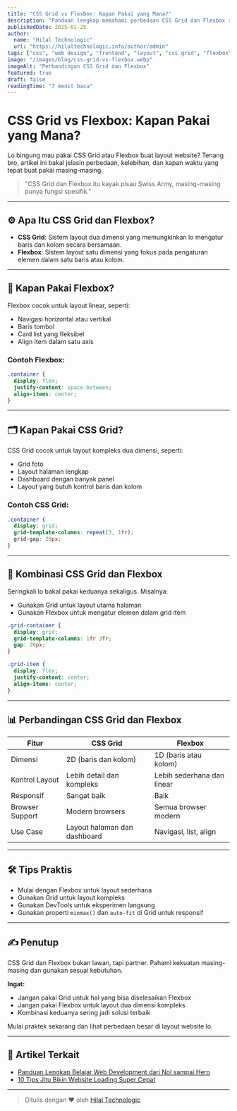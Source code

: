 ```yaml
---
title: "CSS Grid vs Flexbox: Kapan Pakai yang Mana?"
description: "Panduan lengkap memahami perbedaan CSS Grid dan Flexbox serta kapan harus menggunakan masing-masing untuk layout website yang optimal."
publishedDate: 2025-01-25
author:
  name: "Hilal Technologic"
  url: "https://hilaltechnologic.info/author/admin"
tags: ["css", "web design", "frontend", "layout", "css grid", "flexbox"]
image: "/images/blog/css-grid-vs-flexbox.webp"
imageAlt: "Perbandingan CSS Grid dan Flexbox"
featured: true
draft: false
readingTime: "7 menit baca"
---
```


# CSS Grid vs Flexbox: Kapan Pakai yang Mana?

Lo bingung mau pakai CSS Grid atau Flexbox buat layout website? Tenang bro, artikel ini bakal jelasin perbedaan, kelebihan, dan kapan waktu yang tepat buat pakai masing-masing.

> "CSS Grid dan Flexbox itu kayak pisau Swiss Army, masing-masing punya fungsi spesifik."

---

## ⚙️ Apa Itu CSS Grid dan Flexbox?

- **CSS Grid**: Sistem layout dua dimensi yang memungkinkan lo mengatur baris dan kolom secara bersamaan.
- **Flexbox**: Sistem layout satu dimensi yang fokus pada pengaturan elemen dalam satu baris atau kolom.

---

## 🧩 Kapan Pakai Flexbox?

Flexbox cocok untuk layout linear, seperti:

- Navigasi horizontal atau vertikal
- Baris tombol
- Card list yang fleksibel
- Align item dalam satu axis

### Contoh Flexbox:

```css
.container {
  display: flex;
  justify-content: space-between;
  align-items: center;
}
```

---

## 🗂️ Kapan Pakai CSS Grid?

CSS Grid cocok untuk layout kompleks dua dimensi, seperti:

- Grid foto
- Layout halaman lengkap
- Dashboard dengan banyak panel
- Layout yang butuh kontrol baris dan kolom

### Contoh CSS Grid:

```css
.container {
  display: grid;
  grid-template-columns: repeat(3, 1fr);
  grid-gap: 20px;
}
```

---

## 🔄 Kombinasi CSS Grid dan Flexbox

Seringkali lo bakal pakai keduanya sekaligus. Misalnya:

- Gunakan Grid untuk layout utama halaman
- Gunakan Flexbox untuk mengatur elemen dalam grid item

```css
.grid-container {
  display: grid;
  grid-template-columns: 1fr 3fr;
  gap: 20px;
}

.grid-item {
  display: flex;
  justify-content: center;
  align-items: center;
}
```

---

## 📊 Perbandingan CSS Grid dan Flexbox

| Fitur               | CSS Grid                  | Flexbox                  |
|---------------------|---------------------------|--------------------------|
| Dimensi             | 2D (baris dan kolom)      | 1D (baris atau kolom)    |
| Kontrol Layout      | Lebih detail dan kompleks | Lebih sederhana dan linear |
| Responsif           | Sangat baik               | Baik                     |
| Browser Support     | Modern browsers           | Semua browser modern     |
| Use Case            | Layout halaman dan dashboard | Navigasi, list, align    |

---

## 🛠️ Tips Praktis

- Mulai dengan Flexbox untuk layout sederhana
- Gunakan Grid untuk layout kompleks
- Gunakan DevTools untuk eksperimen langsung
- Gunakan properti `minmax()` dan `auto-fit` di Grid untuk responsif

---

## ✍️ Penutup

CSS Grid dan Flexbox bukan lawan, tapi partner. Pahami kekuatan masing-masing dan gunakan sesuai kebutuhan.

**Ingat:**
- Jangan pakai Grid untuk hal yang bisa diselesaikan Flexbox
- Jangan pakai Flexbox untuk layout dua dimensi kompleks
- Kombinasi keduanya sering jadi solusi terbaik

Mulai praktek sekarang dan lihat perbedaan besar di layout website lo.

---

## 🔗 Artikel Terkait

- [Panduan Lengkap Belajar Web Development dari Nol sampai Hero](https://hilaltechnologic.info/blog/belajar-web-development-dari-nol)
- [10 Tips Jitu Bikin Website Loading Super Cepat](https://hilaltechnologic.info/blog/tips-optimasi-website-loading-cepat)

---

> Ditulis dengan ❤️ oleh [Hilal Technologic](https://hilaltechnologic.info)
